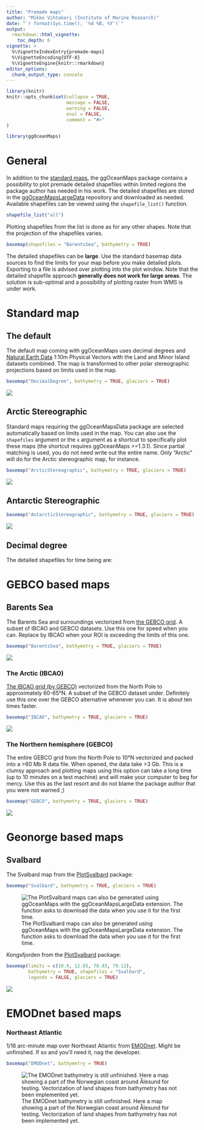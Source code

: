 ```yaml
---
title: "Premade maps"
author: "Mikko Vihtakari (Institute of Marine Research)"
date: "`r format(Sys.time(), '%d %B, %Y')`"
output: 
  rmarkdown::html_vignette:
    toc_depth: 6
vignette: >
  %\VignetteIndexEntry{premade-maps}
  %\VignetteEncoding{UTF-8}
  %\VignetteEngine{knitr::rmarkdown}
editor_options: 
  chunk_output_type: console
---
```


```r
library(knitr)
knitr::opts_chunk$set(collapse = TRUE, 
                      message = FALSE, 
                      warning = FALSE, 
                      eval = FALSE,
                      comment = "#>"
)

```

```r
library(ggOceanMaps)
```

# General

In addition to the [standard maps](#standard-maps), the ggOceanMaps package contains a possibility to plot premade detailed shapefiles within limited regions the package author has needed in his work. The detailed shapefiles are stored in the [ggOceanMapsLargeData](https://github.com/MikkoVihtakari/ggOceanMapsLargeData) repository and downloaded as needed. Available shapefiles can be viewed using the `shapefile_list()` function.

```r
shapefile_list("all")
```

Plotting shapefiles from the list is done as for any other shapes. Note that the projection of the shapefiles varies.

```r
basemap(shapefiles = "BarentsSea", bathymetry = TRUE)
```

The detailed shapefiles can be **large**. Use the standard basemap data sources to find the limits for your map before you make detailed plots. Exporting to a file is advised over plotting into the plot window. Note that the detailed shapefile approach **generally does not work for large areas**. The solution is sub-optimal and a possibility of plotting raster from WMS is under work.

# Standard map {#standard-maps}

## The default

The default map coming with ggOceanMaps uses decimal degrees and [Natural Earth Data](https://www.naturalearthdata.com/downloads/10m-physical-vectors/) 1:10m Physical Vectors with the Land and Minor Island datasets combined. The map is transformed to other polar stereographic projections based on limits used in the map. 

```r
basemap("DecimalDegree", bathymetry = TRUE, glaciers = TRUE)
```

![](https://raw.githubusercontent.com/MikkoVihtakari/ggOceanMapsLargeData/master/docs/DecimalDegree.png)

## Arctic Stereographic




Standard maps requiring the ggOceanMapsData package are selected automatically based on limits used in the map. You can also use the `shapefiles` argument or the `x` argument as a shortcut to specifically plot these maps (the shortcut requires ggOceanMaps >=1.3.1). Since partial matching is used, you do not need write out the entire name. Only "Arctic" will do for the Arctic stereographic map, for instance.



```r
basemap("ArcticStereographic", bathymetry = TRUE, glaciers = TRUE)
```

![](https://raw.githubusercontent.com/MikkoVihtakari/ggOceanMapsLargeData/master/docs/ArcticStereographic.png)

## Antarctic Stereographic

```r
basemap("AntarcticStereographic", bathymetry = TRUE, glaciers = TRUE)
```

![](https://raw.githubusercontent.com/MikkoVihtakari/ggOceanMapsLargeData/master/docs/AntarcticStereographic.png)

## Decimal degree

The detailed shapefiles for time being are:

# GEBCO based maps

## Barents Sea

The Barents Sea and surroundings vectorized from [the GEBCO grid](https://www.gebco.net/data_and_products/gridded_bathymetry_data/). A subset of IBCAO and GEBCO datasets. Use this one for speed when you can. Replace by IBCAO when your ROI is exceeding the limits of this one. 

```r
basemap("BarentsSea", bathymetry = TRUE, glaciers = TRUE)
```

![](https://raw.githubusercontent.com/MikkoVihtakari/ggOceanMapsLargeData/master/docs/BarentsSea.png)

### The Arctic (IBCAO)

[The IBCAO grid (by GEBCO)](https://www.gebco.net/about_us/committees_and_groups/scrum/ibcao/) vectorized from the North Pole to approximately 60-65&deg;N. A subset of the GEBCO dataset under. Definitely use this one over the GEBCO alternative whenever you can. It is about ten times faster. 

```r
basemap("IBCAO", bathymetry = TRUE, glaciers = TRUE)
```

![](https://raw.githubusercontent.com/MikkoVihtakari/ggOceanMapsLargeData/master/docs/IBCAO.png)

### The Northern hemisphere (GEBCO)

The entire GEBCO grid from the North Pole to 10&deg;N vectorized and packed into a >60 Mb R data file. When opened, the data take >3 Gb. This is a clumsy approach and plotting maps using this option can take a long time (up to 10 minutes on a test machine) and will make your computer to beg for mercy. Use this as the last resort and do not blame the package author that you were not warned ;)

```r
basemap("GEBCO", bathymetry = TRUE, glaciers = TRUE)
```

![](https://raw.githubusercontent.com/MikkoVihtakari/ggOceanMapsLargeData/master/docs/GEBCO.png)

# Geonorge based maps

## Svalbard

The Svalbard map from the [PlotSvalbard](https://github.com/MikkoVihtakari/PlotSvalbard) package:

```r
basemap("Svalbard", bathymetry = TRUE, glaciers = TRUE)
```

![The PlotSvalbard maps can also be generated using ggOceanMaps with the ggOceanMapsLargeData extension. The function asks to download the data when you use it for the first time.](https://raw.githubusercontent.com/MikkoVihtakari/ggOceanMapsLargeData/master/docs/Svalbard.png)

Kongsfjorden from the [PlotSvalbard](https://github.com/MikkoVihtakari/PlotSvalbard) package:

```r
basemap(limits = c(10.9, 12.65, 78.83, 79.12), 
        bathymetry = TRUE, shapefiles = "Svalbard",
        legends = FALSE, glaciers = TRUE)
```

![](https://raw.githubusercontent.com/MikkoVihtakari/ggOceanMapsLargeData/master/docs/Kongsfjorden.png)

# EMODnet based maps

### Northeast Atlantic

1/16 arc-minute map over Northeast Atlantic from [EMODnet](https://www.emodnet-bathymetry.eu/). Might be unfinished. If so and you'll need it, nag the developer.

```r
basemap("EMODnet", bathymetry = TRUE)
```

![The EMODnet bathymetry is still unfinished. Here a map showing a part of the Norwegian coast around Ålesund for testing. Vectorization of land shapes from bathymetry has not been implemented yet.](https://raw.githubusercontent.com/MikkoVihtakari/ggOceanMapsLargeData/master/docs/EMODnet.png)

